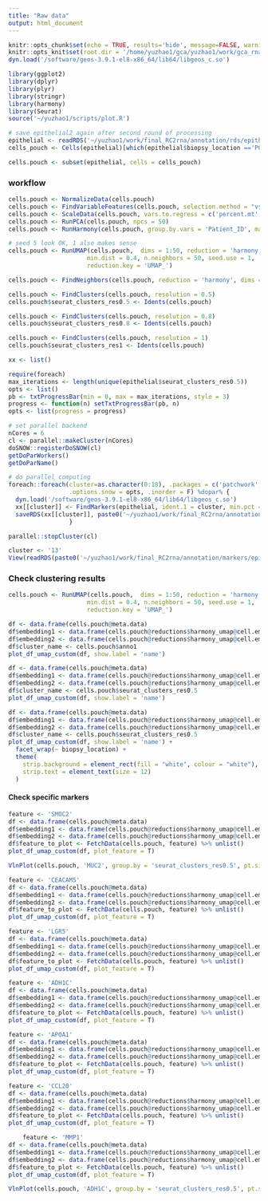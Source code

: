 ```yaml
---
title: "Raw data"
output: html_document
---
```


```r
knitr::opts_chunk$set(echo = TRUE, results='hide', message=FALSE, warning=FALSE, fig.height = 7, fig.width = 7)
knitr::opts_knit$set(root.dir = '/home/yuzhao1/gca/yuzhao1/work/gca_rna/')
dyn.load('/software/geos-3.9.1-el8-x86_64/lib64/libgeos_c.so')

library(ggplot2)
library(dplyr)
library(plyr)
library(stringr)
library(harmony)
library(Seurat)
source('~/yuzhao1/scripts/plot.R')
```


```r
# save epithelial2 again after second round of processing
epithelial <- readRDS('~/yuzhao1/work/final_RC2rna/annotation/rds/epithelial2.rds')
cells_pouch <- Cells(epithelial)[which(epithelial$biopsy_location =='POU')]
```

```r
cells.pouch <- subset(epithelial, cells = cells_pouch)
```


### workflow


```r
cells.pouch <- NormalizeData(cells.pouch)
cells.pouch <- FindVariableFeatures(cells.pouch, selection.method = "vst", nfeatures = 2000)
cells.pouch <- ScaleData(cells.pouch, vars.to.regress = c('percent.mt', 'nCount_RNA', 'CC.Difference'))
cells.pouch <- RunPCA(cells.pouch, npcs = 50)
cells.pouch <- RunHarmony(cells.pouch, group.by.vars = 'Patient_ID', max.iter.harmony = 20)

# seed 5 look OK, 1 also makes sense
cells.pouch <- RunUMAP(cells.pouch,  dims = 1:50, reduction = 'harmony', reduction.name = 'harmony_umap', 
                      min.dist = 0.4, n.neighbors = 50, seed.use = 1,
                      reduction.key = 'UMAP_')

cells.pouch <- FindNeighbors(cells.pouch, reduction = 'harmony', dims = 1:50)

cells.pouch <- FindClusters(cells.pouch, resolution = 0.5)
cells.pouch$seurat_clusters_res0.5 <- Idents(cells.pouch)

cells.pouch <- FindClusters(cells.pouch, resolution = 0.8)
cells.pouch$seurat_clusters_res0.8 <- Idents(cells.pouch)

cells.pouch <- FindClusters(cells.pouch, resolution = 1)
cells.pouch$seurat_clusters_res1 <- Idents(cells.pouch)

```

```r
xx <- list()

require(foreach)
max_iterations <- length(unique(epithelial$seurat_clusters_res0.5))
opts <- list()
pb <- txtProgressBar(min = 0, max = max_iterations, style = 3)
progress <- function(n) setTxtProgressBar(pb, n)
opts <- list(progress = progress)

# set parallel backend
nCores = 6
cl <- parallel::makeCluster(nCores)
doSNOW::registerDoSNOW(cl)
getDoParWorkers()
getDoParName()

# do parallel computing
foreach::foreach(cluster=as.character(0:18), .packages = c('patchwork', "dplyr", "Seurat"), 
                 .options.snow = opts, .inorder = F) %dopar% {
  dyn.load('/software/geos-3.9.1-el8-x86_64/lib64/libgeos_c.so')
  xx[[cluster]] <- FindMarkers(epithelial, ident.1 = cluster, min.pct = 0.2, logfc.threshold = 0.5, group.by = 'seurat_clusters_res0.5')
  saveRDS(xx[[cluster]], paste0('~/yuzhao1/work/final_RC2rna/annotation/markers/epithelial2_res0.5/epithelial_res0.5_', cluster, '.rds'))
                 }

parallel::stopCluster(cl)
```

```r
cluster <- '13'
View(readRDS(paste0('~/yuzhao1/work/final_RC2rna/annotation/markers/epithelial2_res0.5/epithelial_res0.5_', cluster, '.rds')))
```


### Check clustering results

```r
cells.pouch <- RunUMAP(cells.pouch,  dims = 1:50, reduction = 'harmony', reduction.name = 'harmony_umap', 
                      min.dist = 0.4, n.neighbors = 50, seed.use = 1,
                      reduction.key = 'UMAP_')
```

```r
df <- data.frame(cells.pouch@meta.data)
df$embedding1 <- data.frame(cells.pouch@reductions$harmony_umap@cell.embeddings)$UMAP_1
df$embedding2 <- data.frame(cells.pouch@reductions$harmony_umap@cell.embeddings)$UMAP_2
df$cluster_name <- cells.pouch$anno1
plot_df_umap_custom(df, show.label = 'name')
```



```r
df <- data.frame(cells.pouch@meta.data)
df$embedding1 <- data.frame(cells.pouch@reductions$harmony_umap@cell.embeddings)$UMAP_1
df$embedding2 <- data.frame(cells.pouch@reductions$harmony_umap@cell.embeddings)$UMAP_2
df$cluster_name <- cells.pouch$seurat_clusters_res0.5
plot_df_umap_custom(df, show.label = 'name')
```


```r
df <- data.frame(cells.pouch@meta.data)
df$embedding1 <- data.frame(cells.pouch@reductions$harmony_umap@cell.embeddings)$UMAP_1
df$embedding2 <- data.frame(cells.pouch@reductions$harmony_umap@cell.embeddings)$UMAP_2
df$cluster_name <- cells.pouch$seurat_clusters_res0.5
plot_df_umap_custom(df, show.label = 'name') +
  facet_wrap(~ biopsy_location) +
  theme(
    strip.background = element_rect(fill = "white", colour = "white"),
    strip.text = element_text(size = 12)
  )
```




#### Check specific markers

```r
feature <- 'SMOC2'
df <- data.frame(cells.pouch@meta.data)
df$embedding1 <- data.frame(cells.pouch@reductions$harmony_umap@cell.embeddings)$UMAP_1
df$embedding2 <- data.frame(cells.pouch@reductions$harmony_umap@cell.embeddings)$UMAP_2
df$feature_to_plot <- FetchData(cells.pouch, feature) %>% unlist()
plot_df_umap_custom(df, plot_feature = T)
```


```r
VlnPlot(cells.pouch, 'MUC2', group.by = 'seurat_clusters_res0.5', pt.size = 0)
```


```r
feature <- 'CEACAM5'
df <- data.frame(cells.pouch@meta.data)
df$embedding1 <- data.frame(cells.pouch@reductions$harmony_umap@cell.embeddings)$UMAP_1
df$embedding2 <- data.frame(cells.pouch@reductions$harmony_umap@cell.embeddings)$UMAP_2
df$feature_to_plot <- FetchData(cells.pouch, feature) %>% unlist()
plot_df_umap_custom(df, plot_feature = T)
```



```r
feature <- 'LGR5'
df <- data.frame(cells.pouch@meta.data)
df$embedding1 <- data.frame(cells.pouch@reductions$harmony_umap@cell.embeddings)$UMAP_1
df$embedding2 <- data.frame(cells.pouch@reductions$harmony_umap@cell.embeddings)$UMAP_2
df$feature_to_plot <- FetchData(cells.pouch, feature) %>% unlist()
plot_df_umap_custom(df, plot_feature = T)
```

```r
feature <- 'ADH1C'
df <- data.frame(cells.pouch@meta.data)
df$embedding1 <- data.frame(cells.pouch@reductions$harmony_umap@cell.embeddings)$UMAP_1
df$embedding2 <- data.frame(cells.pouch@reductions$harmony_umap@cell.embeddings)$UMAP_2
df$feature_to_plot <- FetchData(cells.pouch, feature) %>% unlist()
plot_df_umap_custom(df, plot_feature = T)
```

```r
feature <- 'APOA1'
df <- data.frame(cells.pouch@meta.data)
df$embedding1 <- data.frame(cells.pouch@reductions$harmony_umap@cell.embeddings)$UMAP_1
df$embedding2 <- data.frame(cells.pouch@reductions$harmony_umap@cell.embeddings)$UMAP_2
df$feature_to_plot <- FetchData(cells.pouch, feature) %>% unlist()
plot_df_umap_custom(df, plot_feature = T)
```

```r
feature <- 'CCL20'
df <- data.frame(cells.pouch@meta.data)
df$embedding1 <- data.frame(cells.pouch@reductions$harmony_umap@cell.embeddings)$UMAP_1
df$embedding2 <- data.frame(cells.pouch@reductions$harmony_umap@cell.embeddings)$UMAP_2
df$feature_to_plot <- FetchData(cells.pouch, feature) %>% unlist()
plot_df_umap_custom(df, plot_feature = T)
```

```r
    feature <- 'MMP1'
df <- data.frame(cells.pouch@meta.data)
df$embedding1 <- data.frame(cells.pouch@reductions$harmony_umap@cell.embeddings)$UMAP_1
df$embedding2 <- data.frame(cells.pouch@reductions$harmony_umap@cell.embeddings)$UMAP_2
df$feature_to_plot <- FetchData(cells.pouch, feature) %>% unlist()
plot_df_umap_custom(df, plot_feature = T)
```

```r
VlnPlot(cells.pouch, 'ADH1C', group.by = 'seurat_clusters_res0.5', pt.size = 0)
```
